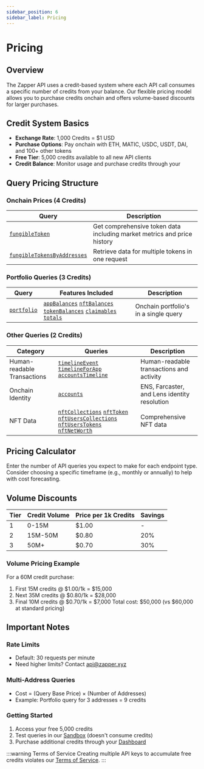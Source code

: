 ```yaml
---
sidebar_position: 6
sidebar_label: Pricing
---
```



# Pricing

## Overview

The Zapper API uses a credit-based system where each API call consumes a specific number of credits from your balance. Our flexible pricing model allows you to purchase credits onchain and offers volume-based discounts for larger purchases.

## Credit System Basics

- **Exchange Rate**: 1,000 Credits = $1 USD
- **Purchase Options**: Pay onchain with ETH, MATIC, USDC, USDT, DAI, and 100+ other tokens
- **Free Tier**: 5,000 credits available to all new API clients
- **Credit Balance**: Monitor usage and purchase credits through your <SignInDashboard />

## Query Pricing Structure

### Onchain Prices (4 Credits)

| Query                                                                                       | Description                                                             |
| ------------------------------------------------------------------------------------------- | ----------------------------------------------------------------------- |
| [`fungibleToken`](/docs/api/endpoints/onchain-prices#fungibletoken)                         | Get comprehensive token data including market metrics and price history |
| [`fungibleTokensByAddresses`](/docs/api/endpoints/onchain-prices#fungibletokensbyaddresses) | Retrieve data for multiple tokens in one request                        |

### Portfolio Queries (3 Credits)

| Query                                        | Features Included                                                                                                                                                                                                                                                                                                                                                  | Description                           |
| -------------------------------------------- | ------------------------------------------------------------------------------------------------------------------------------------------------------------------------------------------------------------------------------------------------------------------------------------------------------------------------------------------------------------------ | ------------------------------------- |
| [`portfolio`](/docs/api/endpoints/portfolio) | [`appBalances`](/docs/api/endpoints/portfolio#2-app-balances-appbalances) [`nftBalances`](/docs/api/endpoints/portfolio#3-nft-balances-nftbalances) [`tokenBalances`](/docs/api/endpoints/portfolio#1-token-balances-tokenbalances) [`claimables`](/docs/api/endpoints/portfolio#5-claimables) [`totals`](/docs/api/endpoints/portfolio#4-portfolio-totals-totals) | Onchain portfolio's in a single query |

### Other Queries (2 Credits)

| Category                    | Queries                                                                                                                                                                                                                                                                                                                                            | Description                                  |
| --------------------------- | -------------------------------------------------------------------------------------------------------------------------------------------------------------------------------------------------------------------------------------------------------------------------------------------------------------------------------------------------- | -------------------------------------------- |
| Human-readable Transactions | [`timelineEvent`](/docs/api/endpoints/human-readable-transactions/timeline-event) [`timelineForApp`](/docs/api/endpoints/human-readable-transactions/app-timelines) [`accountsTimeline`](/docs/api/endpoints/human-readable-transactions/account-timelines)                                                                                        | Human-readable transactions and activity     |
| Onchain Identity            | [`accounts`](/docs/api/endpoints/onchain-identity#accounts)                                                                                                                                                                                                                                                                                        | ENS, Farcaster, and Lens identity resolution |
| NFT Data                    | [`nftCollections`](/docs/api/endpoints/nft-queries/nft-collections) [`nftToken`](/docs/api/endpoints/nft-queries/nft-token) [`nftUsersCollections`](/docs/api/endpoints/nft-queries/nft-collection-holdings) [`nftUsersTokens`](/docs/api/endpoints/nft-queries/nft-token-holdings) [`nftNetWorth`](/docs/api/endpoints/nft-queries/nft-net-worth) | Comprehensive NFT data                       |


## Pricing Calculator

Enter the number of API queries you expect to make for each endpoint type. Consider choosing a specific timeframe (e.g., monthly or annually) to help with cost forecasting.

<PricingCalculator />

<p className="mb-4">
   <SignInDashboard type="button" buttonText="Buy Credits" />
</p>

## Volume Discounts

| Tier | Credit Volume | Price per 1k Credits | Savings |
| ---- | ------------- | -------------------- | ------- |
| 1    | 0-15M         | $1.00                | -       |
| 2    | 15M-50M       | $0.80                | 20%     |
| 3    | 50M+          | $0.70                | 30%     |

### Volume Pricing Example

For a 60M credit purchase:

1. First 15M credits @ $1.00/1k = $15,000
2. Next 35M credits @ $0.80/1k = $28,000
3. Final 10M credits @ $0.70/1k = $7,000
   Total cost: $50,000 (vs $60,000 at standard pricing)

## Important Notes

### Rate Limits

- Default: 30 requests per minute
- Need higher limits? Contact api@zapper.xyz

### Multi-Address Queries

- Cost = (Query Base Price) × (Number of Addresses)
- Example: Portfolio query for 3 addresses = 9 credits

### Getting Started

1. Access your free 5,000 credits
2. Test queries in our [Sandbox](/docs/api/sandbox) (doesn't consume credits)
3. Purchase additional credits through your [Dashboard](/dashboard)

:::warning Terms of Service
Creating multiple API keys to accumulate free credits violates our [Terms of Service](https://zapper.xyz/docs/api-terms-of-use.pdf).
:::

